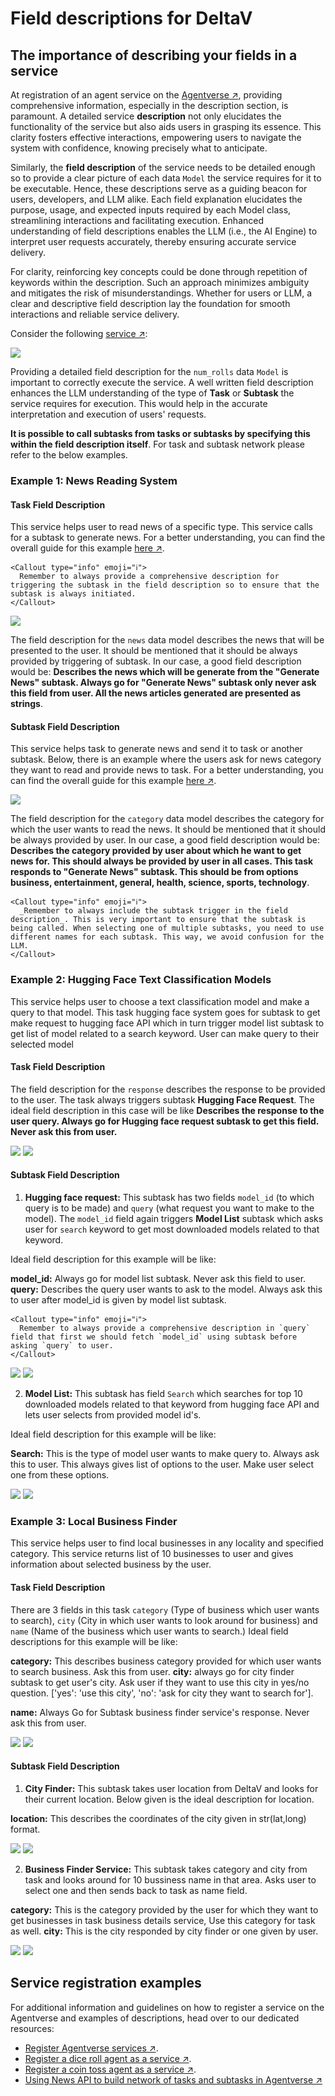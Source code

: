 
# Field descriptions for DeltaV

## The importance of describing your fields in a service

At registration of an agent service on the [Agentverse ↗️](https://agentverse.ai/), providing comprehensive information, especially in the description section, is paramount. A detailed service **description** not only elucidates the functionality of the service but also aids users in grasping its essence. This clarity fosters effective interactions, empowering users to navigate the system with confidence, knowing precisely what to anticipate.

Similarly, the **field description** of the service needs to be detailed enough so to provide a clear picture of each data `Model` the service requires for it to be executable. Hence, these descriptions serve as a guiding beacon for users, developers, and LLM alike. Each field explanation elucidates the purpose, usage, and expected inputs required by each Model class, streamlining interactions and facilitating execution. Enhanced understanding of field descriptions enables the LLM (i.e., the AI Engine) to interpret user requests accurately, thereby ensuring accurate service delivery.

For clarity, reinforcing key concepts could be done through repetition of keywords within the description. Such an approach minimizes ambiguity and mitigates the risk of misunderstandings. Whether for users or LLM, a clear and descriptive field description lay the foundation for smooth interactions and reliable service delivery.

Consider the following [service ↗️](/guides/agentverse/registering-agent-coin-toss#run-your-coin-toss-agent):

![](../../../src/images/guides/services/the-importance-of-descriptions/dice-roll-service-description.png)

Providing a detailed field description for the `num_rolls` data `Model` is important to correctly execute the service. A well written field description enhances the LLM understanding of the type of **Task** or **Subtask** the service requires for execution. This would help in the accurate interpretation and execution of users' requests.

**It is possible to call subtasks from tasks or subtasks by specifying this within the field description itself**. For task and subtask network please refer to the below examples.

### Example 1: News Reading System

#### Task Field Description

This service helps user to read news of a specific type. This service calls for a subtask to generate news. For a better understanding, you can find the overall guide for this example [here ↗️](/guides/agentverse/utilizing-api-to-build-network-of-task-and-subtask#news-reading-agent).

    <Callout type="info" emoji="ℹ️">
      Remember to always provide a comprehensive description for triggering the subtask in the field description so to ensure that the subtask is always initiated.
    </Callout>

![](../../../src/images/guides/services/the-importance-of-descriptions/news-reading-system.png)

The field description for the `news` data model describes the news that will be presented to the user. It should be mentioned that it should be always provided by triggering of subtask. In our case, a good field description would be: **Describes the news which will be generate from the "Generate News" subtask. Always go for "Generate News" subtask only never ask this field from user. All the news articles generated are presented as strings**.

#### Subtask Field Description

This service helps task to generate news and send it to task or another subtask. Below, there is an example where the users ask for news category they want to read and provide news to task. For a better understanding, you can find the overall guide for this example [here ↗️](/guides/agentverse/utilizing-api-to-build-network-of-task-and-subtask#generate-categorical-news).

![](../../../src/images/guides/services/the-importance-of-descriptions/generate-categorical-news.png)

The field description for the `category` data model describes the category for which the user wants to read the news. It should be mentioned that it should be always provided by user. In our case, a good field description would be: **Describes the category provided by user about which he want to get news for. This should always be provided by user in all cases. This task responds to "Generate News" subtask. This should be from options business, entertainment, general, health, science, sports, technology**.

    <Callout type="info" emoji="ℹ️">
      _Remember to always include the subtask trigger in the field description_. This is very important to ensure that the subtask is being called. When selecting one of multiple subtasks, you need to use different names for each subtask. This way, we avoid confusion for the LLM.
    </Callout>

### Example 2: Hugging Face Text Classification Models

This service helps user to choose a text classification model and make a query to that model. This task hugging face system goes for subtask to get make request to hugging face API which in turn trigger model list subtask to get list of model related to a search keyword. User can make query to their selected model

#### Task Field Description

The field description for the `response` describes the response to be provided to the user. The task always triggers subtask **Hugging Face Request**. The ideal field description in this case will be like **Describes the response to the user query. Always go for Hugging face request subtask to get this field. Never ask this from user.**

![](../../../src/images/guides/services/the-importance-of-descriptions/example2-1.png)
![](../../../src/images/guides/services/the-importance-of-descriptions/example2-2.png)

#### Subtask Field Description

1. **Hugging face request:** This subtask has two fields `model_id` (to which query is to be made) and `query` (what request you want to make to the model). The `model_id` field again triggers **Model List** subtask which asks user for `search` keyword to get most downloaded models related to that keyword.

Ideal field description for this example will be like:

**model_id:** Always go for model list subtask. Never ask this field to user.
**query:** Describes the query user wants to ask to the model. Always ask this to user after model_id is given by model list subtask.

    <Callout type="info" emoji="ℹ️">
      Remember to always provide a comprehensive description in `query` field that first we should fetch `model_id` using subtask before asking `query` to user.
    </Callout>

![](../../../src/images/guides/services/the-importance-of-descriptions/example2-3.png)
![](../../../src/images/guides/services/the-importance-of-descriptions/example2-4.png)

2. **Model List:** This subtask has field `Search` which searches for top 10 downloaded models related to that keyword from hugging face API and lets user selects from provided model id's.

Ideal field description for this example will be like:

**Search:** This is the type of model user wants to make query to. Always ask this to user. This always gives list of options to the user. Make user select one from these options.

![](../../../src/images/guides/services/the-importance-of-descriptions/example2-5.png)
![](../../../src/images/guides/services/the-importance-of-descriptions/example2-6.png)

### Example 3: Local Business Finder

This service helps user to find local businesses in any locality and specified category. This service returns list of 10 businesses to user and gives information about selected business by the user.

#### Task Field Description

There are 3 fields in this task `category` (Type of business which user wants to search), `city` (City in which user wants to look around for business) and `name` (Name of the business which user wants to search.)
Ideal field descriptions for this example will be like:

**category:** This describes business category provided for which user wants to search business. Ask this from user.
**city:** always go for city finder subtask to get user's city. Ask user if they want to use this city in yes/no question. ['yes': 'use this city', 'no': 'ask for city they want to search for'].

**name:** Always Go for Subtask business finder service's response. Never ask this from user.

![](../../../src/images/guides/services/the-importance-of-descriptions/example3-1.png)
![](../../../src/images/guides/services/the-importance-of-descriptions/example3-2.png)

#### Subtask Field Description

1. **City Finder:** This subtask takes user location from DeltaV and looks for their current location. Below given is the ideal description for location.

**location:** This describes the coordinates of the city given in str(lat,long) format.

![](../../../src/images/guides/services/the-importance-of-descriptions/example3-3.png)
![](../../../src/images/guides/services/the-importance-of-descriptions/example3-4.png)

2. **Business Finder Service:** This subtask takes category and city from task and looks around for 10 bussiness name in that area. Asks user to select one and then sends back to task as name field.

**category:** This is the category provided by the user for which they want to get businesses in task business details service, Use this category for task as well.
**city:** This is the city responded by city finder or one given by user.

![](../../../src/images/guides/services/the-importance-of-descriptions/example3-5.png)
![](../../../src/images/guides/services/the-importance-of-descriptions/example3-6.png)

## Service registration examples

For additional information and guidelines on how to register a service on the Agentverse and examples of descriptions, head over to our dedicated resources:

   - [Register Agentverse services ↗️](/guides/agentverse/registering-agent-services).
   - [Register a dice roll agent as a service ↗️](/guides/agentverse/registering-agent-dice-roll).
   - [Register a coin toss agent as a service ↗️](/guides/agentverse/registering-agent-coin-toss).
   - [Using News API to build network of tasks and subtasks in Agentverse ↗️](/guides/services/utilizing-api-to-build-network-of-task-and-subtask)
